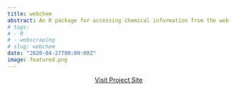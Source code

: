 ```yaml
---
title: webchem
abstract: An R package for accessing chemical information from the web.
# tags:
# - R
# - webscraping
# slug: webchem
date: "2020-04-27T00:00:00Z"
image: featured.png
---
```


::: {style="text-align: center;"}
[Visit Project Site](https://docs.ropensci.org/webchem/)
:::
